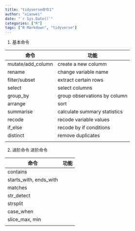 ```yaml
---
title: "tidyverse命令1"
author: "xianwei"
date: "`r Sys.Date()`"
categories: ["R"]
tags: ["R Markdown", "tidyverse"]
---
```


1.  基本命令

| 命令              | 功能                         |
|-------------------|------------------------------|
| mutate/add_column | create a new columm          |
| rename            | change variable name         |
| filter/subset     | extract certain rows         |
| select            | select columns               |
| group_by          | group observations by column |
| arrange           | sort                         |
| summarise         | calculate summary statistics |
| recode            | recode variable values       |
| if_else           | recode by if conditions      |
| distinct          | remove duplicates            |
|                   |                              |

2.  进阶命令 进阶命令

| 命令                   | 功能 |
|------------------------|------|
| contains               |      |
| starts_with, ends_with |      |
| matches                |      |
| str_detect             |      |
| strsplit               |      |
| case_when              |      |
| slice_max, min         |      |
|                        |      |
